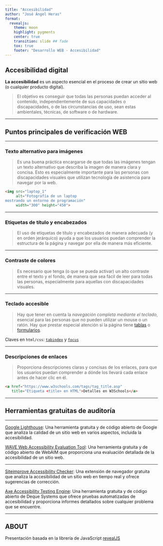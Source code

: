```yaml
---
title: "Accesibilidad"
author: "José Ángel Heras"
format: 
  revealjs:
    theme: moon
    highlight: pygments
    center: true
    transition: slide ## fade
    tox: true
    footer: "Desarrollo WEB - Accesibilidad"
---
```


## Accesibilidad digital

**La accesibilidad** es un aspecto esencial en el proceso de crear un sitio web (o cualquier producto digital).

> El objetivo es conseguir que todas las personas puedan acceder al contenido, independientemente de sus capacidades o discapacidades, o de las circunstancias de uso, sean estas ambientales, técnicas, de software o de hardware.

---

## Puntos principales de verificación WEB

---

### Texto alternativo para imágenes

> Es una buena práctica encargarse de que todas las imágenes tengan un texto alternativo que describa la imagen de manera clara y concisa. Esto es especialmente importante para las personas con discapacidades visuales que utilizan tecnología de asistencia para navegar por la web.

```html
<img src="laptop_1"
     alt="Fotografía de un laptop 
mostrando un entorno de programación"
     width="300" height="450">
```

---

### Etiquetas de título y encabezados

> El uso de etiquetas de título y encabezados de manera adecuada (y en orden jerárquico) ayuda a que los usuarios puedan comprender la estructura de la página y navegar por ella de manera más eficiente.

---

### Contraste de colores

> Es necesario que tenga (o que se pueda activar) un alto contraste entre el texto y el fondo, de manera que sea fácil de leer para todas las personas, especialmente para aquellas con discapacidades visuales.

---

### Teclado accesible

> Hay que tener en cuenta la *navegación completa mediante el teclado*, esencial para las personas que no pueden utilizar un mouse o un ratón. Hay que prestar especial atención si la página tiene [tablas](https://www.w3.org/WAI/ARIA/apg/patterns/grid/examples/data-grids/) o [formularios](https://www.w3.org/WAI/ARIA/apg/patterns/landmarks/examples/form.html).

Claves en `html/css`: [`tabindex`](https://developer.mozilla.org/es/docs/Web/HTML/Global_attributes/tabindex) y [`focus`](https://developer.mozilla.org/es/docs/Web/CSS/:focus)

---

### Descripciones de enlaces

> Proporciona descripciones claras y concisas de los enlaces, para que los usuarios puedan comprender a dónde los llevará cada enlace antes de hacer clic en él.

```html
<a href="https://www.w3schools.com/tags/tag_title.asp"
   title="Etiqueta <title> en HTML">Detalles en W3Schools</a>
```

---

## Herramientas gratuitas de auditoría

---

[Google Lighthouse](https://developers.google.com/web/tools/lighthouse): Una herramienta gratuita y de código abierto de Google que analiza la calidad de un sitio web en varios aspectos, incluida la accesibilidad.

[WAVE Web Accessibility Evaluation Tool](https://wave.webaim.org/): Una herramienta gratuita y de código abierto de WebAIM que proporciona una evaluación detallada de la accesibilidad de un sitio web.

---

[Siteimprove Accessibility Checker](https://chrome.google.com/webstore/detail/siteimprove-accessibility/efcfolpjihicnikpmhnmphjhhpiclljc): Una extensión de navegador gratuita que analiza la accesibilidad de un sitio web en tiempo real y ofrece sugerencias de corrección.

[Axe Accessibility Testing Engine](https://www.deque.com/axe/): Una herramienta gratuita y de código abierto de Deque Systems que ofrece pruebas automatizadas de accesibilidad y proporciona informes detallados sobre cualquier problema que se encuentre.

---

## ABOUT

Presentación basada en la librería de JavaScript [revealJS](https://revealjs.com/)
